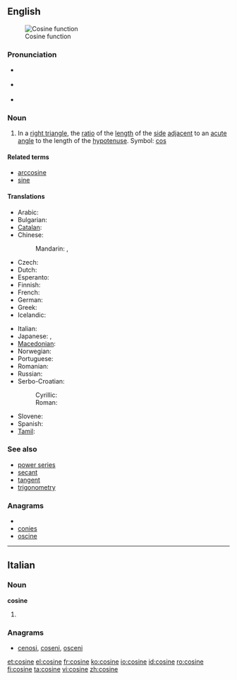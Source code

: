 ==English==
{{wikipedia}}
[[Image:Cosine.svg|thumb|Cosine function]]

===Pronunciation===
* {{a|UK}} {{IPA|/ˈkəʊ.saɪn/}}
* {{a|US}} {{IPA|/ˈkoʊ.saɪn/}}
* {{homophones|cosign}}

===Noun===
{{en-noun}}

# {{trigonometry}} In a [[right triangle]], the [[ratio]] of the [[length]] of the [[side]] [[adjacent]] to an [[acute]] [[angle]] to the length of the [[hypotenuse]]. Symbol: [[cos]]
<!--These definitions are equivalent to the one above and so do not define different senses of the word.
# {{mathematics}} The ''x'' [[coordinate]] of the [[point]] on the [[unit]] [[circle]] at the given [[anticlockwise]] angle from the ''x'' [[axis]].
# {{mathematics}} The [[sum]] of the [[real]] or [[complex]] [[power series]]
:: <math>\sum_0^\infty{{(-1)^{n}}\over{(2n)!}}x^{2n}</math>
-->

====Related terms====
* [[arccosine]]
* [[sine]]

====Translations====
{{trans-top|trigonometric function}}
* Arabic: {{t|ar|جيب تمام|m|tr=jayb tamaam}}
* Bulgarian: {{t-|bg|косинус|m}}
* [[Catalan]]: {{t-|ca|cosinus|m}}
* Chinese:
*: Mandarin: {{t|cmn|餘弦|sc=Hani}},  {{t|cmn|余弦|tr=yúxián|sc=Hani}}
* Czech: {{t-|cs|kosinus|m}}
* Dutch: {{t+|fr|cosinus|m}}
* Esperanto: {{t-|eo|kosinuso|xs=Esperanto}}
* Finnish: {{t-|fi|kosini}}
* French: {{t+|fr|cosinus|m}}
* German: {{t+|de|Kosinus|m}}
* Greek: {{t+|el|συνημίτονο}}
* Icelandic: {{t-|is|kósínus|m}}
{{trans-mid}}
* Italian: {{t+|it|coseno|m}}
* Japanese: {{t-|ja|コサイン|tr=kosain}}, {{t|ja|余弦|tr=yogen}}
* [[Macedonian]]: {{t-|mk|косинус|m|tr=kósinus}}
* Norwegian: {{t-|no|cosinus|m}}
* Portuguese: {{t+|pt|co-seno|m}}
* Romanian: {{t+|ro|cosinus|n}}
* Russian: {{t+|ru|косинус|m|tr=kósinus}}
* Serbo-Croatian:
*: Cyrillic: {{tø|sh|косинус|m|alt=ко̀синус|sc=Cyrl|xs=Serbo-Croatian}}
*: Roman: {{tø|sh|kosinus|m|alt=kòsinus|xs=Serbo-Croatian}}
* Slovene: {{t+|sl|kosinus|m|alt=kòsínus}}
* Spanish: {{t-|es|coseno|m}}
* [[Tamil]]: {{t|ta|துணைசெவ்வளை|tr=thuNaichchevvaLai|xs=Tamil}}
{{trans-bottom}}

===See also===
* [[power series]]
* [[secant]]
* [[tangent]]
* [[trigonometry]]

===Anagrams===
* {{alphagram|ceinos}}
* [[conies#English|conies]]
* [[oscine#English|oscine]]

----

==Italian==

===Noun===
'''cosine''' {{f}}

# {{plural of|[[cosina]]|lang=Italian}}

===Anagrams===
* [[cenosi#Italian|cenosi]], [[coseni#Italian|coseni]], [[osceni#Italian|osceni]]

[[et:cosine]]
[[el:cosine]]
[[fr:cosine]]
[[ko:cosine]]
[[io:cosine]]
[[id:cosine]]
[[ro:cosine]]
[[fi:cosine]]
[[ta:cosine]]
[[vi:cosine]]
[[zh:cosine]]